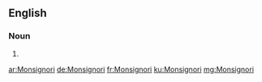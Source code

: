 ==English==

===Noun===
{{head|en|plural}}

# {{plural of|Monsignor|lang=en}}

[[ar:Monsignori]]
[[de:Monsignori]]
[[fr:Monsignori]]
[[ku:Monsignori]]
[[mg:Monsignori]]